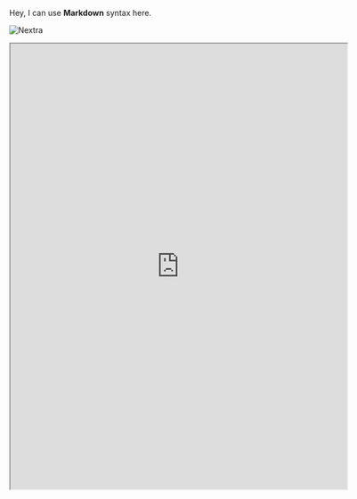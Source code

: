  
<Bleed>Hey, I can use **Markdown** syntax here.</Bleed>
 
<Bleed full>![Nextra](https://nextra.site/og.jpeg)</Bleed>
 
<Bleed full>
  <iframe
    src="https://codesandbox.io/embed/swr-states-4une7"
    width="120%"
    height="800px"
    title="SWR-States"
  />
</Bleed>